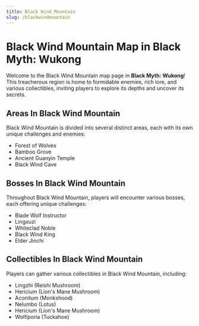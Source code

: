 ```yaml
---
title: Black Wind Mountain
slug: /blackwindmountain
---
```


# Black Wind Mountain Map in Black Myth: Wukong

Welcome to the Black Wind Mountain map page in **Black Myth: Wukong**! This treacherous region is home to formidable enemies, rich lore, and various collectibles, inviting players to explore its depths and uncover its secrets.

## Areas In Black Wind Mountain

Black Wind Mountain is divided into several distinct areas, each with its own unique challenges and enemies:

- Forest of Wolves
- Bamboo Grove
- Ancient Guanyin Temple
- Black Wind Cave

## Bosses In Black Wind Mountain

Throughout Black Wind Mountain, players will encounter various bosses, each offering unique challenges:

- Blade Wolf Instructor
- Lingxuzi
- Whiteclad Noble
- Black Wind King
- Elder Jinchi

## Collectibles In Black Wind Mountain

Players can gather various collectibles in Black Wind Mountain, including:

- Lingzhi (Reishi Mushroom)
- Hericium (Lion's Mane Mushroom)
- Aconitum (Monkshood)
- Nelumbo (Lotus)
- Hericium (Lion's Mane Mushroom)
- Wolfiporia (Tuckahoe)